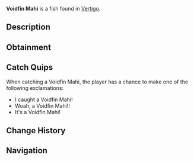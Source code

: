 {{FishInfobox
|image          = Voidfin Mahi.png
|rarity         = Rare
|sea            = First Sea
|location       = [[Vertigo]]
|sublocation    = 
|sources        = Fishing Rod
|radar_location = 
|xp             = 400
|weather        = Clear, Windy
|time           = 
|season         = Spring
|bait           = Truffle Worm
|base_weight    = 15.5
|base_value     = 450
|weight_range   = 8
|base_chance    = 10
|base_resil     = 10
}}
'''Voidfin Mahi''' is a {{Rarity|Rare}} fish found in [[Vertigo]].

== Description ==
{{Description|The Voidfin Mahi are extremely fast and sensitive fish. They can sense a heartbeat from hundreds of miles, and are capable of swimming through some solid bio-matters, such as wood.|Bestiary Entry}}

== Obtainment ==
{{Description|Found in Vertigo.|Bestiary Hint}}
{{Fish Availability|
Vertigo/Vertigos Dip
|top_rods      = 
Leviathan's Fang Rod\89154.63\150692.47;
Krampus's Rod\81435.64\113536.42;
Magma Rod\79347.55\110625.23;
Free Spirit Rod\69186.95\130514.21;
Plastic Rod\68137.78\94996.73;
Trident Rod\67663.77\127640.87;
Training Rod\48927.7\118146.59;
Flimsy Rod\40687.42\103108.37;
Ethereal Prism Rod\64273.26\94485.41;
Seraphic Rod\60913.87\95171.42;
No-Life Rod\60652.92\103609.13;
Rod Of The Forgotten Fang\56649.29\86472.2;
Challenger's Rod\54107.95\86332;
Rod Of The Exalted One\50470.73\75050.13;
Rod Of The Depths\50281.81\77334.52;
Zeus Rod\48444.43\78292.7;
Verdant Shear Rod\47149.41\77835.26;
Blazebringer Rod\46069.65\74773.43;
Depthseeker Rod\43559.05\72438.12;
Avalanche Rod\39040.75\65116.94;
Volcanic Rod\37741.08\61810.03;
Steady Rod\13018.11\21560.27
|recommended   = Trident Rod
}}

== Catch Quips ==
When catching a Voidfin Mahi, the player has a chance to make one of the following exclamations:
* I caught a Voidfin Mahi!
* Woah, a Voidfin Mahi!!
* It's a Voidfin Mahi!

== Change History ==
{{Change History|{{subst:Current Version}}}}

== Navigation ==
{{Fish Navbox|Vertigo}}